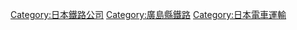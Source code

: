 {{catmore}}
{{Commonscat|Hiroshima Electric Railway}}
{{DEFAULTSORT:Hiroshima Electric Railway}}
[[Category:日本鐵路公司|Category:日本鐵路公司]]
[[Category:廣島縣鐵路|Category:廣島縣鐵路]]
[[Category:日本電車運輸|Category:日本電車運輸]]